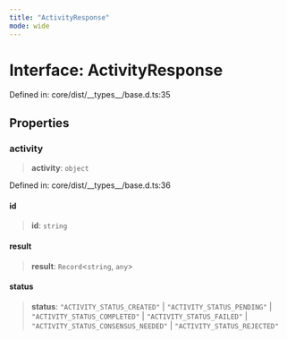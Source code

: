 ```yaml
---
title: "ActivityResponse"
mode: wide
---
```

  
# Interface: ActivityResponse

Defined in: core/dist/\_\_types\_\_/base.d.ts:35

## Properties

### activity

> **activity**: `object`

Defined in: core/dist/\_\_types\_\_/base.d.ts:36

#### id

> **id**: `string`

#### result

> **result**: `Record`\<`string`, `any`\>

#### status

> **status**: `"ACTIVITY_STATUS_CREATED"` \| `"ACTIVITY_STATUS_PENDING"` \| `"ACTIVITY_STATUS_COMPLETED"` \| `"ACTIVITY_STATUS_FAILED"` \| `"ACTIVITY_STATUS_CONSENSUS_NEEDED"` \| `"ACTIVITY_STATUS_REJECTED"`
